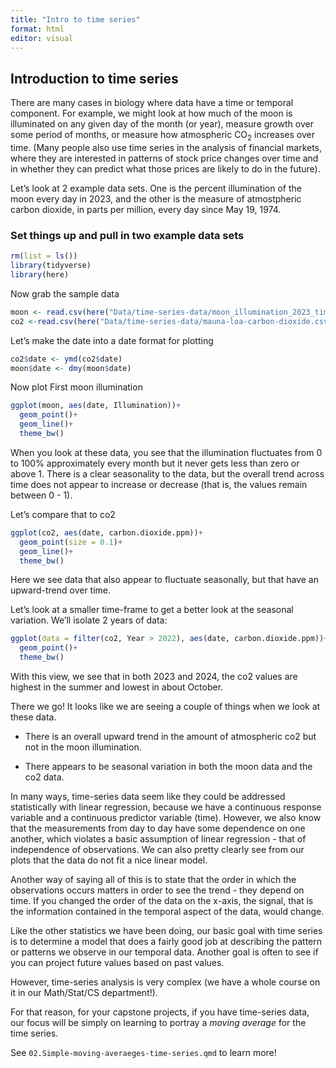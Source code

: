```yaml
---
title: "Intro to time series"
format: html
editor: visual
---
```


## Introduction to time series

There are many cases in biology where data have a time or temporal component. For example, we might look at how much of the moon is illuminated on any given day of the month (or year), measure growth over some period of months, or measure how atmospheric CO~2~ increases over time. (Many people also use time series in the analysis of financial markets, where they are interested in patterns of stock price changes over time and in whether they can predict what those prices are likely to do in the future).

Let's look at 2 example data sets. One is the percent illumination of the moon every day in 2023, and the other is the measure of atmostpheric carbon dioxide, in parts per million, every day since May 19, 1974.

### Set things up and pull in two example data sets

```r
rm(list = ls())
library(tidyverse)
library(here)
```

Now grab the sample data

```r
moon <- read.csv(here("Data/time-series-data/moon_illumination_2023_time_series.csv"))
co2 <-read.csv(here("Data/time-series-data/mauna-loa-carbon-dioxide.csv"))
```

Let's make the date into a date format for plotting

```r
co2$date <- ymd(co2$date)
moon$date <- dmy(moon$date)
```

Now plot First moon illumination

```r
ggplot(moon, aes(date, Illumination))+
  geom_point()+
  geom_line()+
  theme_bw()
```

When you look at these data, you see that the illumination fluctuates from 0 to 100% approximately every month but it never gets less than zero or above 1. There is a clear seasonality to the data, but the overall trend across time does not appear to increase or decrease (that is, the values remain between 0 - 1).

Let's compare that to co2

```r
ggplot(co2, aes(date, carbon.dioxide.ppm))+
  geom_point(size = 0.1)+
  geom_line()+
  theme_bw()
```

Here we see data that also appear to fluctuate seasonally, but that have an upward-trend over time.

Let's look at a smaller time-frame to get a better look at the seasonal variation. We'll isolate 2 years of data:

```r
ggplot(data = filter(co2, Year > 2022), aes(date, carbon.dioxide.ppm))+
  geom_point()+
  theme_bw()
```

With this view, we see that in both 2023 and 2024, the co2 values are highest in the summer and lowest in about October.

There we go! It looks like we are seeing a couple of things when we look at these data.

-   There is an overall upward trend in the amount of atmospheric co2 but not in the moon illumination.

-   There appears to be seasonal variation in both the moon data and the co2 data.

In many ways, time-series data seem like they could be addressed statistically with linear regression, because we have a continuous response variable and a continuous predictor variable (time). However, we also know that the measurements from day to day have some dependence on one another, which violates a basic assumption of linear regression - that of independence of observations. We can also pretty clearly see from our plots that the data do not fit a nice linear model.

Another way of saying all of this is to state that the order in which the observations occurs matters in order to see the trend - they depend on time. If you changed the order of the data on the x-axis, the signal, that is the information contained in the temporal aspect of the data, would change.

Like the other statistics we have been doing, our basic goal with time series is to determine a model that does a fairly good job at describing the pattern or patterns we observe in our temporal data. Another goal is often to see if you can project future values based on past values.

However, time-series analysis is very complex (we have a whole course on it in our Math/Stat/CS department!).

For that reason, for your capstone projects, if you have time-series data, our focus will be simply on learning to portray a *moving average* for the time series.

See `02.Simple-moving-averaeges-time-series.qmd` to learn more!


